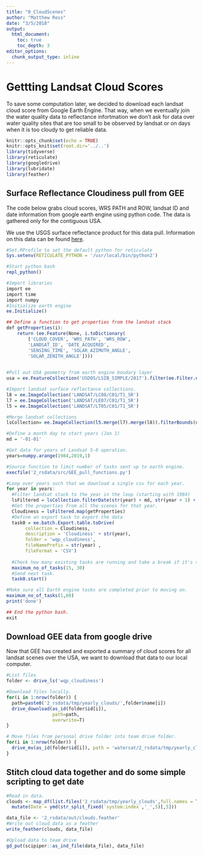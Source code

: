 ```yaml
---
title: "0_CloudScenes"
author: "Matthew Ross"
date: "3/5/2018"
output:
  html_document:
    toc: true
    toc_depth: 3
editor_options: 
  chunk_output_type: inline
---
```



# Gettting Landsat Cloud Scores

To save some computation later, we decided to download each landsat cloud score from Google Earth Engine. That way, when we eventually join the water quality data to reflectance infortmation we don't ask for data over water quality sites that are too small to be observed by landsat or on days when it is too cloudy to get reliable data. 

```r
knitr::opts_chunk$set(echo = TRUE)
knitr::opts_knit$set(root.dir='../..')
library(tidyverse)
library(reticulate)
library(googledrive)
library(lubridate)
library(feather)
```


## Surface Reflectance Cloudiness pull from GEE

The code below grabs cloud scores, WRS PATH and ROW, landsat ID and date information from google earth engine using python code. The data is gathered only for the contiguous USA. 

We use the USGS surface reflectance product for this data pull. Information on this data can be found [here](https://landsat.usgs.gov/landsat-surface-reflectance).


```r
#Set.RProfile to set the default python for reticulate
Sys.setenv(RETICULATE_PYTHON = '/usr/local/bin/python2')

#Start python bash
repl_python()

#Import libraries
import ee
import time
import numpy
#Initialize earth engine
ee.Initialize()

## Define a function to get properties from the landsat stack
def getProperties(i):
    return (ee.Feature(None, i.toDictionary(
        ['CLOUD_COVER', 'WRS_PATH', 'WRS_ROW',
        'LANDSAT_ID', 'DATE_ACQUIRED',
        'SENSING_TIME', 'SOLAR_AZIMUTH_ANGLE', 
        'SOLAR_ZENITH_ANGLE'])))
        

#Pull out USA geometry from earth engine boudary layer
usa = ee.FeatureCollection('USDOS/LSIB_SIMPLE/2017').filter(ee.Filter.eq('country_co','US')).geometry()

#Import landsat surface reflectance collections.
l8 = ee.ImageCollection('LANDSAT/LC08/C01/T1_SR')
l7 = ee.ImageCollection('LANDSAT/LE07/C01/T1_SR') 
l5 = ee.ImageCollection('LANDSAT/LT05/C01/T1_SR')

#Merge landsat collections
lsCollection= ee.ImageCollection(l5.merge(l7).merge(l8)).filterBounds(usa)

#Define a month day to start years (Jan 1)
md = '-01-01'

#Get data for years of Landsat 5-8 operation. 
years=numpy.arange(1984,2019,1)

#Source function to limit number of tasks sent up to earth engine.
execfile('2_rsdata/src/GEE_pull_functions.py')

#Loop over years such that we download a single csv for each year. 
for year in years:
  #Filter landsat stack to the year in the loop (starting with 1984)
  lsFiltered = lsCollection.filterDate(str(year) + md, str(year + 1) + md)
  #Get the properties from all the scenes for that year. 
  Cloudiness = lsFiltered.map(getProperties)
  #Define an export task to export the data
  task0 = ee.batch.Export.table.toDrive(
       collection = Cloudiness,
       description = 'Cloudiness' + str(year),
       folder = 'wqp_cloudiness',
       fileNamePrefix = str(year) ,
       fileFormat = 'CSV')
  
  #Check how many existing tasks are running and take a break if it's >15
  maximum_no_of_tasks(15, 30)
  #Send next task.
  task0.start()

#Make sure all Earth engine tasks are completed prior to moving on.  
maximum_no_of_tasks(1,60)
print('done')

## End the python bash.
exit
```


## Download GEE data from google drive

Now that GEE has created and exported a summary of cloud scores for all landsat scenes over the USA, we want to download that data to our local computer. 

```r
#List files
folder <- drive_ls('wqp_cloudiness')

#Download files locally.
for(i in 1:nrow(folder)) {
  path=paste0('2_rsdata/tmp/yearly_clouds/',folder$name[i])
  drive_download(as_id(folder$id[i]),
                 path=path,
                 overwrite=T)
}

# Move files from personal drive folder into team drive folder. 
for(i in 1:nrow(folder)) {
  drive_mv(as_id(folder$id[i]), path = 'watersat/2_rsdata/tmp/yearly_clouds/')
}


```


## Stitch cloud data together and do some simple scripting to get date 


```r
#Read in data. 
clouds <- map_df(list.files('2_rsdata/tmp/yearly_clouds',full.names = T),read_csv) %>%
  mutate(Date = ymd(str_split_fixed(`system:index`,'_',5)[,5])) 

data_file <- '2_rsdata/out/clouds.feather'
#Write out cloud data as a feather
write_feather(clouds, data_file)

#Upload data to team drive
gd_put(scipiper::as_ind_file(data_file), data_file)

```

